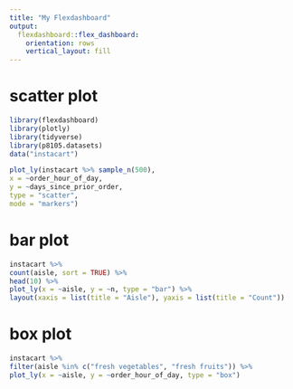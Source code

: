 ---
title: "My Flexdashboard"
output: 
  flexdashboard::flex_dashboard:
    orientation: rows
    vertical_layout: fill
---

# scatter plot
```{r setup, include=FALSE}
library(flexdashboard)
library(plotly)
library(tidyverse)
library(p8105.datasets)
data("instacart")
```


```{r}
plot_ly(instacart %>% sample_n(500),
x = ~order_hour_of_day,
y = ~days_since_prior_order,
type = "scatter",
mode = "markers")

```




# bar plot

```{r}
instacart %>%
count(aisle, sort = TRUE) %>%
head(10) %>%
plot_ly(x = ~aisle, y = ~n, type = "bar") %>%
layout(xaxis = list(title = "Aisle"), yaxis = list(title = "Count"))

```



# box plot

```{r}
instacart %>%
filter(aisle %in% c("fresh vegetables", "fresh fruits")) %>%
plot_ly(x = ~aisle, y = ~order_hour_of_day, type = "box")

```








